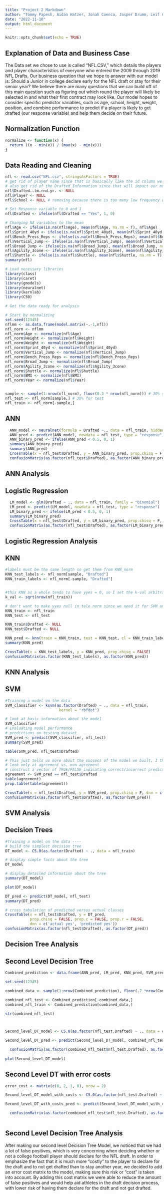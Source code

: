 ```yaml
---
title: "Project 2 Markdown"
author: "Tommy Papesh, Aidan Hatzer, Jonah Cuenca, Jasper Drumm, Leif Gullstad"
date: "2022-11-10"
output: html_document
---
```


```r
knitr::opts_chunk$set(echo = TRUE)
```
## Explanation of Data and Business Case
The Data set we chose to use is called “NFL.CSV,” which details the players and player
characteristics of everyone who entered the 2009 through 2019 NFL Drafts. Our business
question that we hope to answer with our model is: Should a Junior in college declare early for
the NFL draft or stay for their senior year? We believe there are many questions that we can
build off of this main question such as figuring out which round the player will likely be selected
in and what their first contract may look like. Our model hopes to consider specific predictor
variables, such as age, school, height, weight, position, and combine performance to predict if a
player is likely to get drafted (our response variable) and help them decide on their future.

## Normalization Function
```r
normalize <- function(x) {
  return ((x - min(x)) / (max(x) - min(x)))
}
```

## Data Reading and Cleaning
```r
nfl <- read.csv("NFL.csv", stringsAsFactors = TRUE)
# get rid of player name since that is basically like the id column we usually get rid of
# also get rid of the Drafted Information since that will impact our model and is a post-condition of the response variable
nfl$Drafted..tm.rnd.yr. <- NULL
nfl$Player <- NULL
nfl$School <- NULL # removing because there is too many low frequency unique values to run logistic regression

# Set Response variable to 0 and 1
nfl$Drafted <- ifelse(nfl$Drafted == "Yes", 1, 0)

# Changing NA variables to the mean
nfl$Age <- ifelse(is.na(nfl$Age), mean(nfl$Age, na.rm = T), nfl$Age)
nfl$Sprint_40yd <- ifelse(is.na(nfl$Sprint_40yd), mean(nfl$Sprint_40yd, na.rm = T), nfl$Sprint_40yd)
nfl$Bench_Press_Reps <- ifelse(is.na(nfl$Bench_Press_Reps), mean(nfl$Bench_Press_Reps, na.rm = T), nfl$Bench_Press_Reps)
nfl$Vertical_Jump <- ifelse(is.na(nfl$Vertical_Jump), mean(nfl$Vertical_Jump, na.rm = T), nfl$Vertical_Jump)
nfl$Broad_Jump <- ifelse(is.na(nfl$Broad_Jump), mean(nfl$Broad_Jump, na.rm = T), nfl$Broad_Jump)
nfl$Agility_3cone <- ifelse(is.na(nfl$Agility_3cone), mean(nfl$Agility_3cone, na.rm = T), nfl$Agility_3cone)
nfl$Shuttle <- ifelse(is.na(nfl$Shuttle), mean(nfl$Shuttle, na.rm = T), nfl$Shuttle)
summary(nfl)

# Load necessary libraries
library(class)
library(caret)
library(gmodels)
library(neuralnet)
library(kernlab)
library(C50)

# Get the data ready for analysis

# Start by normalizing 
set.seed(12345)
nflmm <- as.data.frame(model.matrix(~.-1,nfl))
nfl_norm <- nflmm
nfl_norm$Age <- normalize(nfl$Age)
nfl_norm$Height <- normalize(nfl$Height)
nfl_norm$Weight <- normalize(nfl$Weight)
nfl_norm$Sprint_40yd <- normalize(nfl$Sprint_40yd)
nfl_norm$Vertical_Jump <- normalize(nfl$Vertical_Jump)
nfl_norm$Bench_Press_Reps <- normalize(nfl$Bench_Press_Reps)
nfl_norm$Broad_Jump <- normalize(nfl$Broad_Jump)
nfl_norm$Agility_3cone <- normalize(nfl$Agility_3cone)
nfl_norm$Shuttle <- normalize(nfl$Shuttle)
nfl_norm$BMI <- normalize(nfl$BMI)
nfl_norm$Year <- normalize(nfl$Year)


sample <- sample(1:nrow(nfl_norm), floor(0.3 * nrow(nfl_norm))) # 30% size of cluster_norm to use for sample
nfl_test <- nfl_norm[sample,] # 30% for test
nfl_train <- nfl_norm[-sample,]
```
## ANN
```r
  ANN_model <- neuralnet(formula = Drafted ~., data = nfl_train, hidden = 1)
  ANN_pred <- predict(ANN_model, newdata = nfl_test, type = "response")
  ANN_binary_pred <- ifelse(ANN_pred < 0.5, 0, 1)
  summary(ANN_binary_pred)
  summary(ANN_pred)
  CrossTable(x = nfl_test$Drafted, y = ANN_binary_pred, prop.chisq = F, dnn = c('actual yes', 'predicted yes')) # may have to put binary pred here
  confusionMatrix(as.factor(nfl_test$Drafted), as.factor(ANN_binary_pred)) # may have to put binary pred here
```
## ANN Analysis

## Logistic Regression
```r
  LM_model <- glm(Drafted ~ ., data = nfl_train, family = "binomial")
  LM_pred <- predict(LM_model, newdata = nfl_test, type = "response")
  LM_binary_pred <- ifelse(LM_pred < 0.5, 0, 1)
  summary(LM_binary_pred)
  CrossTable(x = nfl_test$Drafted, y = LM_binary_pred, prop.chisq = F, dnn = c('actual yes', 'predicted yes'))
  confusionMatrix(as.factor(nfl_test$Drafted), as.factor(LM_binary_pred)) 
```
## Logistic Regression Analysis

## KNN
```r
#labels must be the same length so get them from KNN_norm
KNN_test_labels <- nfl_norm[sample, "Drafted"]
KNN_train_labels <- nfl_norm[-sample, "Drafted"]


#this KNN as a whole tends to have yyes = 0, so I set the k-val arbitrarily to a low number to be able to predict 1's
k_val <- sqrt(nrow(nfl_train))

# don't want to make yyes null in tele norm since we need it for SVM and decision trees
KNN_train <- nfl_train
KNN_test <- nfl_test

KNN_train$Drafted <- NULL
KNN_test$Drafted <- NULL

KNN_pred <- knn(train = KNN_train, test = KNN_test, cl = KNN_train_labels, k = k_val)
summary(KNN_pred)

CrossTable(x = KNN_test_labels, y = KNN_pred, prop.chisq = FALSE)
confusionMatrix(as.factor(KNN_test_labels), as.factor(KNN_pred))

```
## KNN Analysis

## SVM
```r
#Training a model on the data
SVM_classifier <- ksvm(as.factor(Drafted) ~ ., data = nfl_train,
                        kernel = "rbfdot")

# look at basic information about the model
SVM_classifier
# Evaluating model performance 
# predictions on testing dataset
SVM_pred <- predict(SVM_classifier, nfl_test)
summary(SVM_pred)

table(SVM_pred, nfl_test$Drafted)

# This just tells us more about the success of the model we built, I think
# look only at agreement vs. non-agreement
# construct a vector of TRUE/FALSE indicating correct/incorrect predictions
agreement <- SVM_pred == nfl_test$Drafted
table(agreement)
prop.table(table(agreement))

CrossTable(x = nfl_test$Drafted, y = SVM_pred, prop.chisq = F, dnn = c('actual yes', 'predicted yes'))
confusionMatrix(as.factor(nfl_test$Drafted), as.factor(SVM_pred))
```
## SVM Analysis

## Decision Trees
```r
#Training a model on the data ----
# build the simplest decision tree
DT_model <- C5.0(as.factor(Drafted) ~ ., data = nfl_train)

# display simple facts about the tree
DT_model

# display detailed information about the tree
summary(DT_model)

plot(DT_model)

DT_pred <- predict(DT_model, nfl_test)
summary(DT_pred)

# cross tabulation of predicted versus actual classes
CrossTable(x = nfl_test$Drafted, y = DT_pred,
           prop.chisq = FALSE, prop.c = FALSE, prop.r = FALSE,
           dnn = c('actual yes', 'predicted yes'))
confusionMatrix(as.factor(nfl_test$Drafted), as.factor(DT_pred))
```
## Decision Tree Analysis


## Second Level Decision Tree

```r

Combined_prediction <- data.frame(ANN_pred, LM_pred, KNN_pred, SVM_pred, DT_pred, nfl_test$Drafted)

set.seed(12345)

combined_data <- sample(1:nrow(Combined_prediction), floor(.7 *nrow(Combined_prediction)))

combined_nfl_test <- Combined_prediction[-combined_data,]
combined_nfl_train <- Combined_prediction[combined_data,]

str(combined_nfl_test)



Second_level_DT_model <- C5.0(as.factor(nfl_test.Drafted) ~ ., data = combined_nfl_train)

Second_level_DT_pred <- predict(Second_level_DT_model, combined_nfl_test)

  confusionMatrix(as.factor(combined_nfl_test$nfl_test.Drafted), as.factor(Second_level_DT_pred))
  
plot(Second_level_DT_model)

```

## Second Level DT with error costs

```r

error_cost <- matrix(c(0, 2, 1, 0), nrow = 2)

Second_level_DT_model_with_costs <- C5.0(as.factor(nfl_test.Drafted) ~ ., data = combined_nfl_train, costs = error_cost)

Second_level_DT_with_costs_pred <- predict(Second_level_DT_model_with_costs, combined_nfl_test)

  confusionMatrix(as.factor(combined_nfl_test$nfl_test.Drafted), as.factor(Second_level_DT_with_costs_pred))
  

```


## Second Level Decision Tree Analysis
After making our second level Decision Tree Model, we noticed that we had a lot of false positives, which is very concerning when deciding whether or not a college football player should declare for the NFL draft. In order to emphasize the fact that it is much more "costly" to the player to declare for the draft and to not get drafted than to stay another year, we decided to add an error cost matrix to the model, making sure this risk or "cost" is taken into account. By adding this cost matrix we were able to reduce the amount of false positives and would help aid athletes in the draft decision process, with lower risk of having them declare for the draft and not get drafted.